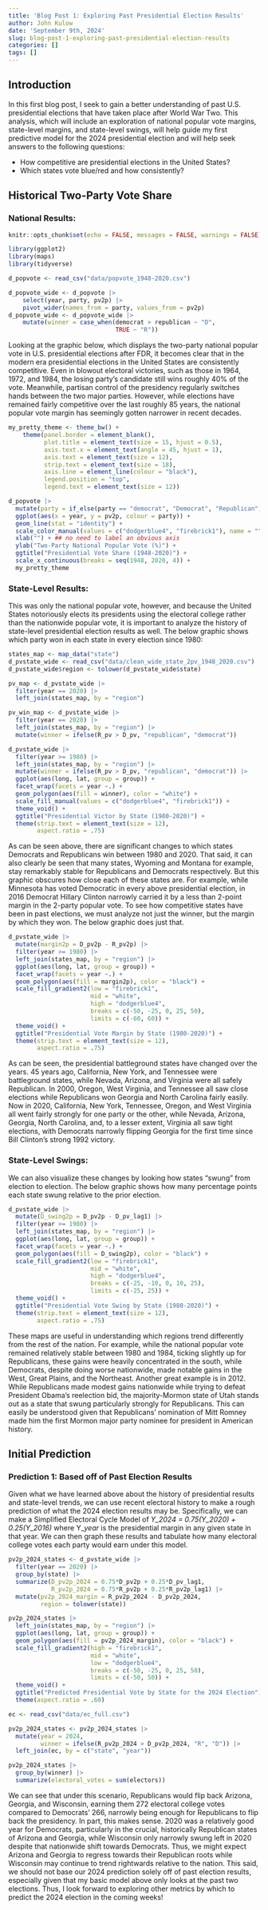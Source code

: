 ```yaml
---
title: 'Blog Post 1: Exploring Past Presidential Election Results'
author: John Kulow
date: 'September 9th, 2024'
slug: blog-post-1-exploring-past-presidential-election-results
categories: []
tags: []
---
```


## **Introduction**

In this first blog post, I seek to gain a better understanding of past U.S. presidential elections that have taken place after World War Two. This analysis, which will include an exploration of national popular vote margins, state-level margins, and state-level swings, will help guide my first predictive model for the 2024 presidential election and will help seek answers to the following questions:

- How competitive are presidential elections in the United States?
- Which states vote blue/red and how consistently?

## **Historical Two-Party Vote Share**
### National Results:



```r
knitr::opts_chunk$set(echo = FALSE, messages = FALSE, warnings = FALSE)
```

```r
library(ggplot2)
library(maps)
library(tidyverse)
```

```r
d_popvote <- read_csv("data/popvote_1948-2020.csv")

d_popvote_wide <- d_popvote |>
    select(year, party, pv2p) |>
    pivot_wider(names_from = party, values_from = pv2p)
d_popvote_wide <- d_popvote_wide |> 
    mutate(winner = case_when(democrat > republican ~ "D",
                              TRUE ~ "R"))

```

Looking at the graphic below, which displays the two-party national popular vote in U.S. presidential elections after FDR, it becomes clear that in the modern era presidential elections in the United States are consistently competitive. Even in blowout electoral victories, such as those in 1964, 1972, and 1984, the losing party's candidate still wins roughly 40% of the vote. Meanwhile, partisan control of the presidency regularly switches hands between the two major parties. However, while elections have remained fairly competitive over the last roughly 85 years, the national popular vote margin has seemingly gotten narrower in recent decades. 

```r
my_pretty_theme <- theme_bw() + 
    theme(panel.border = element_blank(),
          plot.title = element_text(size = 15, hjust = 0.5), 
          axis.text.x = element_text(angle = 45, hjust = 1),
          axis.text = element_text(size = 12),
          strip.text = element_text(size = 18),
          axis.line = element_line(colour = "black"),
          legend.position = "top",
          legend.text = element_text(size = 12))
```

```r
d_popvote |>
  mutate(party = if_else(party == "democrat", "Democrat", "Republican")) |>
  ggplot(aes(x = year, y = pv2p, colour = party)) +
  geom_line(stat = "identity") +
  scale_color_manual(values = c("dodgerblue4", "firebrick1"), name = "") +
  xlab("") + ## no need to label an obvious axis
  ylab("Two-Party National Popular Vote (%)") +
  ggtitle("Presidential Vote Share (1948-2020)") + 
  scale_x_continuous(breaks = seq(1948, 2020, 4)) +
  my_pretty_theme
```


### State-Level Results:

This was only the national popular vote, however, and because the United States notoriously elects its presidents using the electoral college rather than the nationwide popular vote, it is important to analyze the history of state-level presidential election results as well. The below graphic shows which party won in each state in every election since 1980:

```r
states_map <- map_data("state")
d_pvstate_wide <- read_csv("data/clean_wide_state_2pv_1948_2020.csv")
d_pvstate_wide$region <- tolower(d_pvstate_wide$state)

pv_map <- d_pvstate_wide |>
  filter(year == 2020) |>
  left_join(states_map, by = "region")

pv_win_map <- d_pvstate_wide |>
  filter(year == 2020) |>
  left_join(states_map, by = "region") |>
  mutate(winner = ifelse(R_pv > D_pv, "republican", "democrat"))
```


```r
d_pvstate_wide |>
  filter(year >= 1980) |>
  left_join(states_map, by = "region") |>
  mutate(winner = ifelse(R_pv > D_pv, "republican", "democrat")) |>
  ggplot(aes(long, lat, group = group)) +
  facet_wrap(facets = year ~.) +
  geom_polygon(aes(fill = winner), color = "white") +
  scale_fill_manual(values = c("dodgerblue4", "firebrick1")) +
  theme_void() +
  ggtitle("Presidential Victor by State (1980-2020)") +
  theme(strip.text = element_text(size = 12),
        aspect.ratio = .75)
```

As can be seen above, there are significant changes to which states Democrats and Republicans win between 1980 and 2020. That said, it can also clearly be seen that many states, Wyoming and Montana for example, stay remarkably stable for Republicans and Democrats respectively. But this graphic obscures how close each of these states are. For example, while Minnesota has voted Democratic in every above presidential election, in 2016 Democrat Hillary Clinton narrowly carried it by a less than 2-point margin in the 2-party popular vote. To see how competitive states have been in past elections, we must analyze not just the winner, but the margin by which they won. The below graphic does just that.

```r
d_pvstate_wide |>
  mutate(margin2p = D_pv2p - R_pv2p) |>
  filter(year >= 1980) |>
  left_join(states_map, by = "region") |>
  ggplot(aes(long, lat, group = group)) +
  facet_wrap(facets = year ~.) +
  geom_polygon(aes(fill = margin2p), color = "black") +
  scale_fill_gradient2(low = "firebrick1",
                       mid = "white",
                       high = "dodgerblue4",
                       breaks = c(-50, -25, 0, 25, 50),
                       limits = c(-60, 60)) +
  theme_void() +
  ggtitle("Presidential Vote Margin by State (1980-2020)") +
  theme(strip.text = element_text(size = 12),
        aspect.ratio = .75)
```

As can be seen, the presidential battleground states have changed over the years. 45 years ago, California, New York, and Tennessee were battleground states, while Nevada, Arizona, and Virginia were all safely Republican. In 2000, Oregon, West Virginia, and Tennessee all saw close elections while Republicans won Georgia and North Carolina fairly easily. Now in 2020, California, New York, Tennessee, Oregon, and West Virginia all went fairly strongly for one party or the other, while Nevada, Arizona, Georgia, North Carolina, and, to a lesser extent, Virginia all saw tight elections, with Democrats narrowly flipping Georgia for the first time since Bill Clinton's strong 1992 victory.

### State-Level Swings:

We can also visualize these changes by looking how states "swung" from election to election. The below graphic shows how many percentage points each state swung relative to the prior election.

```r
d_pvstate_wide |>
  mutate(D_swing2p = D_pv2p - D_pv_lag1) |>
  filter(year >= 1980) |>
  left_join(states_map, by = "region") |>
  ggplot(aes(long, lat, group = group)) +
  facet_wrap(facets = year ~.) +
  geom_polygon(aes(fill = D_swing2p), color = "black") +
  scale_fill_gradient2(low = "firebrick1",
                       mid = "white",
                       high = "dodgerblue4",
                       breaks = c(-25, -10, 0, 10, 25),
                       limits = c(-25, 25)) +
  theme_void() +
  ggtitle("Presidential Vote Swing by State (1980-2020)") +
  theme(strip.text = element_text(size = 12),
        aspect.ratio = .75)
```

These maps are useful in understanding which regions trend differently from the rest of the nation. For example, while the national popular vote remained relatively stable between 1980 and 1984, ticking slightly up for Republicans, these gains were heavily concentrated in the south, while Democrats, despite doing worse nationwide, made notable gains in the West, Great Plains, and the Northeast. Another great example is in 2012. While Republicans made modest gains nationwide while trying to defeat President Obama's reelection bid, the majority-Mormon state of Utah stands out as a state that swung particularly strongly for Republicans. This can easily be understood given that Republicans' nomination of Mitt Romney made him the first Mormon major party nominee for president in American history.

## **Initial Prediction**
### Prediction 1: Based off of Past Election Results

Given what we have learned above about the history of presidential results and state-level trends, we can use recent electoral history to make a rough prediction of what the 2024 election results may be. Specifically, we can make a Simplified Electoral Cycle Model of *Y_2024 = 0.75(Y_2020) + 0.25(Y_2016)* where Y_*year* is the presidential margin in any given state in that year. We can then graph these results and tabulate how many electoral college votes each party would earn under this model.

```r
pv2p_2024_states <- d_pvstate_wide |>
  filter(year == 2020) |>
  group_by(state) |>
  summarize(D_pv2p_2024 = 0.75*D_pv2p + 0.25*D_pv_lag1,
            R_pv2p_2024 = 0.75*R_pv2p + 0.25*R_pv2p_lag1) |>
  mutate(pv2p_2024_margin = R_pv2p_2024 - D_pv2p_2024,
         region = tolower(state))
```

```r
pv2p_2024_states |>
  left_join(states_map, by = "region") |>
  ggplot(aes(long, lat, group = group)) +
  geom_polygon(aes(fill = pv2p_2024_margin), color = "black") +
  scale_fill_gradient2(high = "firebrick1",
                       mid = "white",
                       low = "dodgerblue4",
                       breaks = c(-50, -25, 0, 25, 50),
                       limits = c(-50, 50)) +
  theme_void() +
  ggtitle("Predicted Presidential Vote by State for the 2024 Election") +
  theme(aspect.ratio = .60)
```

```r
ec <- read_csv("data/ec_full.csv")

pv2p_2024_states <- pv2p_2024_states |>
  mutate(year = 2024,
         winner = ifelse(R_pv2p_2024 > D_pv2p_2024, "R", "D")) |>
  left_join(ec, by = c("state", "year"))
```

```r
pv2p_2024_states |>
  group_by(winner) |>
  summarize(electoral_votes = sum(electors))
```

We can see that under this scenario, Republicans would flip back Arizona, Georgia, and Wisconsin, earning them 272 electoral college votes compared to Democrats' 266, narrowly being enough for Republicans to flip back the presidency. In part, this makes sense. 2020 was a relatively good year for Democrats, particularly in the crucial, historically Republican states of Arizona and Georgia, while Wisconsin only narrowly swung left in 2020 despite that nationwide shift towards Democrats. Thus, we might expect Arizona and Georgia to regress towards their Republican roots while Wisconsin may continue to trend rightwards relative to the nation. This said, we should not base our 2024 prediction solely off of past election results, especially given that  my basic model above only looks at the past two elections. Thus, I look forward to exploring other metrics by which to predict the 2024 election in the coming weeks!





